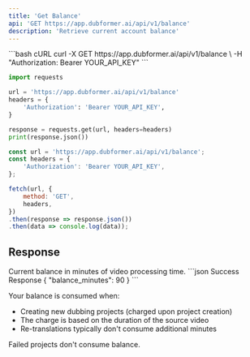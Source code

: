 ```yaml
---
title: 'Get Balance'
api: 'GET https://app.dubformer.ai/api/v1/balance'
description: 'Retrieve current account balance'
---
```


<RequestExample>
```bash cURL
curl -X GET https://app.dubformer.ai/api/v1/balance \
  -H "Authorization: Bearer YOUR_API_KEY"
```

```python Python
import requests

url = 'https://app.dubformer.ai/api/v1/balance'
headers = {
    'Authorization': 'Bearer YOUR_API_KEY',
}

response = requests.get(url, headers=headers)
print(response.json())
```

```javascript JavaScript
const url = 'https://app.dubformer.ai/api/v1/balance';
const headers = {
    'Authorization': 'Bearer YOUR_API_KEY',
};

fetch(url, {
    method: 'GET',
    headers,
})
.then(response => response.json())
.then(data => console.log(data));
```
</RequestExample>

## Response

<ResponseField name="balance_minutes" type="number">
  Current balance in minutes of video processing time.
</ResponseField>

<ResponseExample>
```json Success Response
{
  "balance_minutes": 90
}
```
</ResponseExample>

Your balance is consumed when:
- Creating new dubbing projects (charged upon project creation)
- The charge is based on the duration of the source video
- Re-translations typically don't consume additional minutes

Failed projects don't consume balance.